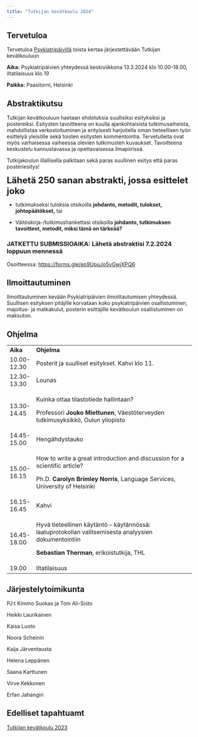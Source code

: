 ```yaml
---
title: "Tutkijan kevätkoulu 2024"
---
```


## Tervetuloa

Tervetuloa [Psykiatripäivillä](https://www.psy.fi){target="_blank"} toista kertaa järjestettävään Tutkijan kevätkouluun

**Aika:** Psykiatripäivien yhteydessä keskiviikkona 13.3.2024 klo 10.00-18.00, iltatilaisuus klo 19

**Paikka:** Paasitorni, Helsinki

## Abstraktikutsu

Tutkijan kevätkouluun haetaan ehdotuksia suullisiksi esityksiksi ja postereiksi. Esitysten tavoitteena on kuulla ajankohtaisista tutkimusaiheista, mahdollistaa verkostoituminen ja erityisesti harjoitella oman tieteellisen työn esittelyä yleisölle sekä toisten esitysten kommentointia. Tervetulleita ovat myös varhaisessa vaiheessa olevien tutkimusten kuvaukset. Tavoitteena keskustelu kannustavassa ja opettavaisessa ilmapiirissä.

Tutkijakoulun illallisella palkitaan sekä paras suullinen esitys että paras posteriesitys!

[Lähetä 250 sanan abstrakti, jossa esittelet joko]{style="font-size:18pt;font-weight: bold;"}

-   tutkimukseksi tuloksia otsikoilla **johdanto, metodit, tulokset, johtopäätökset,** tai

-   Väitöskirja-/tutkimushankettasi otsikoilla **johdanto, tutkimuksen tavoitteet, metodit, miksi tämä on tärkeää?**

### JATKETTU SUBMISSIOAIKA: Lähetä abstraktisi 7.2.2024 loppuun mennessä

Osoitteessa: <https://forms.gle/ep9UpuJo5vGwjXPQ6>

## Ilmoittautuminen

Ilmoittautuminen kevään Psykiatripäivien ilmoittautumisen yhteydessä. Suullisen esityksen pitäjille korvataan koko psykiatripäivien osallistuminen, majoitus- ja matkakulut, posterin esittäjille kevätkoulun osallistuminen on maksuton.

## Ohjelma

+-------------+------------------------------------------------------------------------------------------------------+
| **Aika**    | **Ohjelma**                                                                                          |
+-------------+------------------------------------------------------------------------------------------------------+
| 10.00-12.30 | Posterit ja suulliset esitykset. Kahvi klo 11.                                                       |
+-------------+------------------------------------------------------------------------------------------------------+
| 12.30-13.30 | Lounas                                                                                               |
+-------------+------------------------------------------------------------------------------------------------------+
| 13.30-14.45 | Kuinka ottaa tilastotiede hallintaan?                                                                |
|             |                                                                                                      |
|             | Professori **Jouko Miettunen**, Väestöterveyden tutkimusyksikkö, Oulun yliopisto                     |
+-------------+------------------------------------------------------------------------------------------------------+
| 14.45-15.00 | Hengähdystauko                                                                                       |
+-------------+------------------------------------------------------------------------------------------------------+
| 15.00-16.15 | How to write a great introduction and discussion for a scientific article?                           |
|             |                                                                                                      |
|             | Ph.D. **Carolyn Brimley Norris**, Language Services, University of Helsinki                          |
+-------------+------------------------------------------------------------------------------------------------------+
| 16.15-16.45 | Kahvi                                                                                                |
+-------------+------------------------------------------------------------------------------------------------------+
| 16.45-18.00 | Hyvä tieteellinen käytäntö – käytännössä: laatuprotokollan valitsemisesta analyysien dokumentointiin |
|             |                                                                                                      |
|             | **Sebastian Therman**, erikoistutkija, THL                                                           |
+-------------+------------------------------------------------------------------------------------------------------+
| 19.00       | Iltatilaisuus                                                                                        |
+-------------+------------------------------------------------------------------------------------------------------+

## Järjestelytoimikunta

PJ:t Kimmo Suokas ja Toni Ali-Sisto

Heikki Laurikainen

Kaisa Luoto

Noora Scheinin

Kaija Järventausta

Helena Leppänen

Saana Karttunen

Virve Kekkonen

Erfan Jahangiri

## Edelliset tapahtuamt

[Tutkijan kevätkoulu 2023](https://github.com/kmmsks/tkk23)
